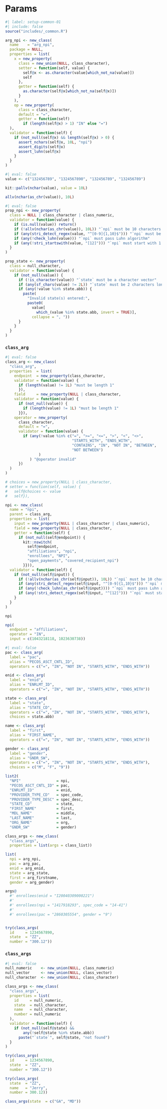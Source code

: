 # Params {#sec-args}

```r
#| label: setup-common-01
#| include: false
source("includes/_common.R")
```

```r
arg_npi <- new_class(
  name    = "arg_npi",
  package = NULL,
  properties = list(
    x = new_property(
      class = new_union(NULL, class_character),
      setter = function(self, value) {
        self@x <- as.character(value[which_not_na(value)])
        self
      },
      getter = function(self) {
        as.character(self@x[which_not_na(self@x)])
      }
    ),
    op = new_property(
      class = class_character,
      default = "=",
      getter = function(self)
        if (length(self@x) > 1) "IN" else "=")
  ),
  validator = function(self) {
    if (not_null(self@x) && length(self@x) > 0) {
      assert_nchars(self@x, 10L, "npi")
      assert_digits(self@x)
      assert_luhn(self@x)
    }
  }
)
```


```r
#| eval: false
value <- c("132456789", "1324567890", "132456789", "132456789")

kit::pallv(nchar(value), value = 10L)

allv(nchar(as_chr(value)), 10L)
```


```r
#| eval: false
prop_npi <- new_property(
  class = NULL | class_character | class_numeric,
  validator = function(value) {
    if (is.null(value)) return()
    if (!allv(nchar(as_chr(value)), 10L)) "`npi` must be 10 characters long"
    if (any(stri_detect_regex(value, "^[0-9]{1,10}$"))) "`npi` must be all digits"
    if (any(!check_luhn(value))) "`npi` must pass Luhn algorithm"
    if (any(!stri_startswith(value, "[12]"))) "`npi` must start with 1 or 2"
  }
)

prop_state <- new_property(
  class = null_character,
  validator = function(value) {
    if (not_null(value)) {
      if (!is_character(value)) "`state` must be a character vector"
      if (any(sf_chars(value) != 2L)) "`state` must be 2 characters long"
      if (any(!value %in% state.abb)) {
        paste(
          "Invalid state(s) entered:",
          paste0(
            value[
              which_(value %in% state.abb, invert = TRUE)],
            collapse = ", "))
      }
    }
  }
)
```


### `class_arg`

```r
#| eval: false
class_arg <- new_class(
  "class_arg",
  properties  = list(
    endpoint  = new_property(class_character,
    validator = function(value) { 
      if (length(value) != 1L) "must be length 1" 
      }),
    field     = new_property(NULL | class_character,
    validator = function(value) {
      if (not_null(value)) {
        if (length(value) != 1L) "must be length 1" 
      }}),
    operator = new_property(
      class_character, 
      default = "=",
      validator = function(value) {
        if (any(!value %in% c("=", ">=", "<=", ">", "<", "<>", 
                              "STARTS_WITH", "ENDS_WITH", 
                              "CONTAINS", "IN", "NOT IN", "BETWEEN", 
                              "NOT BETWEEN")
               )
           ) "@operator invalid" 
      })
  )
)

# choices = new_property(NULL | class_character,
# setter = function(self, value) {
#   self@choices <- value
#   self}),

npi <- new_class(
  name = "npi",
  parent = class_arg,
  properties = list(
    input = new_property(NULL | class_character | class_numeric),
    field = new_property(NULL | class_character,
    getter = function(self) {
      if (not_null(self@endpoint)) {
        kit::nswitch(
          self@endpoint,
          "affiliations", "npi",
          "enrollees", "NPI",
          "open_payments", "covered_recipient_npi")
        }})),
  validator = function(self) {
    if (not_null(self@input)) {
      if (!allv(nchar(as_chr(self@input)), 10L)) "`npi` must be 10 characters long"
      if (any(stri_detect_regex(self@input, "^[0-9]{1,10}$"))) "`npi` must be all digits"
      if (any(!check_luhn(as_chr(self@input)))) "`npi` must pass Luhn algorithm"
      if (any(!stri_detect_regex(self@input, "^[12]"))) "`npi` must start with 1 or 2"
    }
  }
)

npi

npi(
  endpoint = "affiliations", 
  operator = "IN",
  input = c(1043218118, 1023630738))
```


```r
#| eval: false
pac <- class_arg(
  label = "pac",
  alias = "PECOS_ASCT_CNTL_ID",
  operators = c("=", "IN", "NOT IN", "STARTS_WITH", "ENDS_WITH"))

enid <- class_arg(
  label = "enid",
  alias = "ENRLMT_ID",
  operators = c("=", "IN", "NOT IN", "STARTS_WITH", "ENDS_WITH"))

state <- class_arg(
  label = "state",
  alias = "STATE_CD",
  operators = c("=", "IN", "NOT IN", "STARTS_WITH", "ENDS_WITH"),
  choices = state.abb)

name <- class_arg(
  label = "first",
  alias = "FIRST_NAME",
  operators = c("=", "IN", "NOT IN", "STARTS_WITH", "ENDS_WITH"))

gender <- class_arg(
  label = "gender",
  alias = "GNDR_SW",
  operators = c("=", "IN", "NOT IN", "STARTS_WITH", "ENDS_WITH"),
  choices = c("M", "F", "9"))

list2(
  "NPI"                = npi,
  "PECOS_ASCT_CNTL_ID" = pac,
  "ENRLMT_ID"          = enid,
  "PROVIDER_TYPE_CD"   = spec_code,
  "PROVIDER_TYPE_DESC" = spec_desc,
  "STATE_CD"           = state,
  "FIRST_NAME"         = first,
  "MDL_NAME"           = middle,
  "LAST_NAME"          = last,
  "ORG_NAME"           = org,
  "GNDR_SW"            = gender)

class_args <- new_class(
  "class_args",
  properties = list(args = class_list))

list(
  npi = arg_npi,
  pac = arg_pac,
  enid = arg_enid,
  state = arg_state,
  first = arg_firstname,
  gender = arg_gender)

args@
  #' enrollees(enid = "I20040309000221")
  #'
  #' enrollees(npi = "1417918293", spec_code = "14-41")
  #'
  #' enrollees(pac = "2860305554", gender = "9")


try(class_args(
  id     = 1234567890,
  state  = "ZZ",
  number = "300.12"))
```

### `class_args`

```r
#| eval: false
null_numeric    <- new_union(NULL, class_numeric)
null_vector     <- new_union(NULL, class_vector)
null_character  <- new_union(NULL, class_character)

class_args <- new_class(
  "class_args",
  properties = list(
    id     = null_numeric,
    state  = null_character,
    name   = null_character,
    number = null_numeric
  ),
  validator = function(self) { 
    if (not_null(self@state) && 
        any(!self@state %in% state.abb)) 
      paste("`state`", self@state, "not found")
  }
)

try(class_args(
  id     = 1234567890, 
  state  = "ZZ",
  number = "300.12"))

try(class_args(
  state  = "ZZ",
  name   = "Jerry",
  number = 300.12))

class_args(state  = c("GA", "MD"))
```
